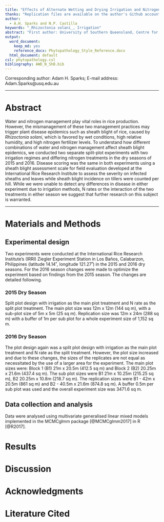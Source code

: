 ```yaml
---
title: "Effects of Alternate Wetting and Drying Irrigation and Nitrogen Fertilization on Sheath Blight of Rice"
thanks: "Replication files are available on the author's Github account (http://github.com/adamhsparks/AWD_N_SB). **Current version**: `r format(Sys.time(), '%B %d, %Y')`; **Corresponding author**: Adam.Sparks@usq.edu.au"
author:
  - A.H. Sparks and N.P. Castilla
keywords: "_Rhizoctonia solani_, Irrigation"
abstract: "First author: University of Southern Queensland, Centre for Crop Health, West St., Toowoomba, Queensland 4350, Australia; and second author: International Rice Research Institute, Crop and Environmental Sciences Division, Los Baños, Laguna 4031, Philippines."
output:
  word_document:
    keep_md: yes
    reference_docx: Phytopathology_Style_Reference.docx
  html_document: default
csl: phytopathology.csl
bibliography: AWD_N_ShB.bib
---
```


Corresponding author: Adam H. Sparks; E-mail address: Adam.Sparks@usq.edu.au

______

# Abstract

Water and nitrogen management play vital roles in rice production. However, the mismanagement of these two management practices may trigger plant disease epidemics such as sheath blight of rice, caused by _Rhizoctonia solani_, which is favored by wet conditions, high relative humidity, and high nitrogen fertilizer levels. To understand how different combinations of water and nitrogen management affect sheath blight epidemics, we conducted two separate split-plot experiments with two irrigation regimes and differing nitrogen treatments in the dry seasons of 2015 and 2016. Disease scoring was the same in both experiments using a sheath blight assessment scale for field evaluation developed at the International Rice Research Institute to assess the severity on infected sheaths and leaves while sheath blight incidence on tillers were counted per hill. While we were unable to detect any differences in disease in either experiment due to irrigation methods, N rates or the interaction of the two treatments in either season we suggest that further research on this subject is warranted.

______

#####

# Materials and Methods
## Experimental design
Two experiments were conducted at the International Rice Research Institute's (IRRI) Ziegler Experiment Station in Los Baños, Calabarzon, Philippines (latitude 14.14˚, longitude 121.27˚) in the 2015 and 2016 dry seasons. For the 2016 season changes were made to optimize the experiment  based on findings from the 2015 season. The changes are detailed following.

### 2015 Dry Season
Split plot design with irrigation as the main plot treatment and N rate as the split plot treatment. The main plot size was 12m x 12m (144 sq m), with a sub-plot size of 5m x 5m (25 sq m). Replication size was 12m x 24m (288 sq m) with a buffer of 1m per sub plot for a whole experiment size of 1,152 sq m.

### 2016 Dry Season
The plot design again was a split plot design with irrigation as the main plot treatment and N rate as the split treatment. However, the plot size increased and due to these changes, the sizes of the replicates are not equal as necessitated by the use of a larger area for the experiment. The main plot sizes were: Block 1 (B1) 21m x 20.5m (412.5 sq m) and Block 2 (B2) 20.25m x 21.6m (437.4 sq m). The sub plot sizes were B1 21m x 10.25m (215.25 sq m), B2 20.25m x 10.8m (218.7 sq m). The replication sizes were B1 - 42m x 20.5m (861 sq m) and B2 - 40.5m x 21.6m (874.8 sq m). A buffer 0.5m per sub plot was used and the overall experiment size was 3471.6 sq m.

## Data collection and analysis

Data were analysed using multivariate generalised linear mixed models implemented in the MCMCglmm package [@MCMCglmm2017] in R [@R2017].

# Results


# Discussion


# Acknowledgments


# Literature Cited
